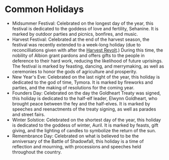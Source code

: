 # Common Holidays

- Midsummer Festival: Celebrated on the longest day of the year, this festival
  is dedicated to the goddess of love and fertility, Sehanine. It is marked by
  outdoor parties and picnics, bonfires, and music.
- Harvest Festival: Celebrated at the end of the harvest season, the festival
  was recently extended to a week-long holiday (due to reconcilliations given
  with after the [Harvest
  Revolt](/gazetteer/ardenia/albion/events/harvest-revolt/).) During this time,
  the nobility of Albion grant pardons and offers gifts to the people in
  deference to their hard work, reducing the likelihood of future uprisings. The
  festival is marked by feasting, dancing, and merrymaking, as well as
  ceremonies to honor the gods of agriculture and prosperity.
- New Year's Eve: Celebrated on the last night of the year, this holiday is
  dedicated to the god of time, Tymora. It is marked by fireworks and parties,
  and the making of resolutions for the coming year.
- Founders Day: Celebrated on the day the Goldheart Treaty was signed, this
  holiday is dedicated to the half-elf leader, Elwynn Goldheart, who brought
  peace between the fey and the half-elves. It is marked by speeches and
  reenactments of the treaty signing, as well as parades and street fairs.
- Winter Solstice: Celebrated on the shortest day of the year, this holiday is
  dedicated to the goddess of winter, Auril. It is marked by feasts, gift
  giving, and the lighting of candles to symbolize the return of the sun.
- Remembrance Day: Celebrated on what is believed to be the anniversary of the
  Battle of Shadowfall, this holiday is a time of reflection and mourning, with
  processions and speeches held throughout the country.
